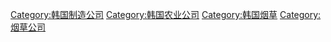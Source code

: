 [[Category:韩国制造公司|Category:韩国制造公司]]
[[Category:韩国农业公司|Category:韩国农业公司]]
[[Category:韩国烟草|Category:韩国烟草]]
[[Category:烟草公司|Category:烟草公司]]